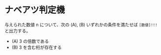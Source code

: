# ナベアツ判定機

与えられた数値 n について、次の (A), (B) いずれかの条件を満たせば `[数値]!!!` と出力する。

- (A) 3 の倍数である
- (B) 3 を含む桁が存在する
